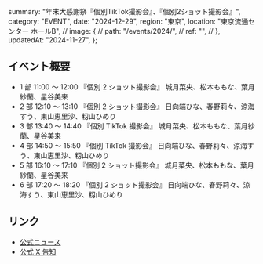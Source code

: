   summary: "年末大感謝祭『個別TikTok撮影会』、『個別2ショット撮影会』",
  category: "EVENT",
  date: "2024-12-29",
  region: "東京",
  location: "東京流通センター ホールB",
  // image: {
  //   path: "/events/2024/",
  //   ref: "",
  // },
  updatedAt: "2024-11-27",
};

## イベント概要

- 1 部 11:00 〜 12:00 『個別 2 ショット撮影会』 城月菜央、松本ももな、葉月紗蘭、星谷美来
- 2 部 12:10 〜 13:10 『個別 2 ショット撮影会』 日向端ひな、春野莉々、涼海すう、東山恵里沙、籾山ひめり
- 3 部 13:40 〜 14:40 『個別 TikTok 撮影会』 城月菜央、松本ももな、葉月紗蘭、星谷美来
- 4 部 14:50 〜 15:50 『個別 TikTok 撮影会』 日向端ひな、春野莉々、涼海すう、東山恵里沙、籾山ひめり
- 5 部 16:10 〜 17:10 『個別 2 ショット撮影会』 城月菜央、松本ももな、葉月紗蘭、星谷美来
- 6 部 17:20 〜 18:20 『個別 2 ショット撮影会』 日向端ひな、春野莉々、涼海すう、東山恵里沙、籾山ひめり

## リンク

- [公式ニュース](https://takanenonadeshiko.jp/?p=2961)
- [公式 X 告知](https://x.com/takanenofficial/status/1861681451043107206)

